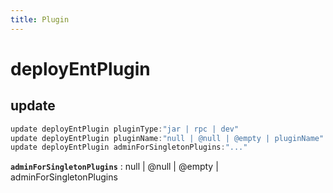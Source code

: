 ```yaml
---
title: Plugin
---
```


# deployEntPlugin

## update

```js filename="Terminal" copy
update deployEntPlugin pluginType:"jar | rpc | dev"
update deployEntPlugin pluginName:"null | @null | @empty | pluginName"
update deployEntPlugin adminForSingletonPlugins:"..."
```

**`adminForSingletonPlugins`**
 : null | @null | @empty | adminForSingletonPlugins


